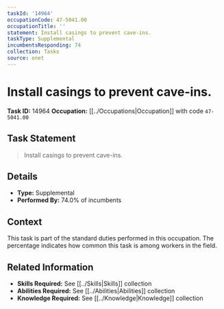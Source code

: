 ```yaml
---
taskId: '14964'
occupationCode: 47-5041.00
occupationTitle: ''
statement: Install casings to prevent cave-ins.
taskType: Supplemental
incumbentsResponding: 74
collection: Tasks
source: onet
---
```

# Install casings to prevent cave-ins.

**Task ID:** 14964
**Occupation:** [[../Occupations|Occupation]] with code `47-5041.00`

## Task Statement

> Install casings to prevent cave-ins.

## Details

- **Type:** Supplemental
- **Performed By:** 74.0% of incumbents

## Context

This task is part of the standard duties performed in this occupation. The percentage indicates how common this task is among workers in the field.

## Related Information

- **Skills Required:** See [[../Skills|Skills]] collection
- **Abilities Required:** See [[../Abilities|Abilities]] collection
- **Knowledge Required:** See [[../Knowledge|Knowledge]] collection
